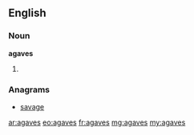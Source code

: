 ==English==

===Noun===
'''agaves'''

# {{plural of|[[agave]]}}

===Anagrams===
* [[savage#English|savage]]

[[ar:agaves]]
[[eo:agaves]]
[[fr:agaves]]
[[mg:agaves]]
[[my:agaves]]